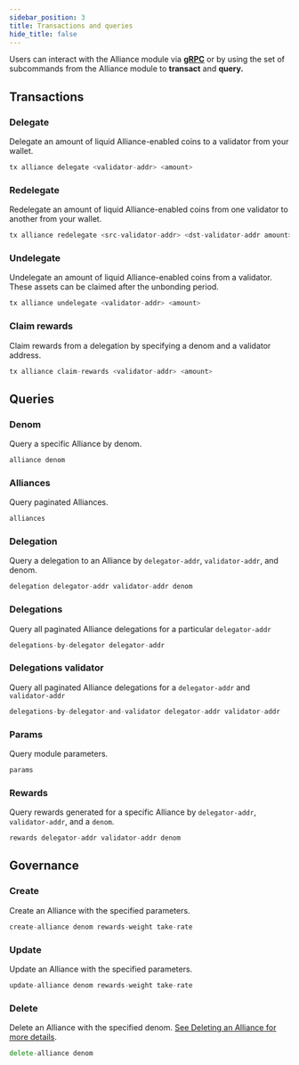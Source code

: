 ```yaml
---
sidebar_position: 3
title: Transactions and queries
hide_title: false
---
```


Users can interact with the Alliance module via **[gRPC](https://github.com/terra-money/alliance/blob/main/docs/static/openapi.yml)** or by using the set of subcommands from the Alliance module to **transact** and **query.** 

## Transactions


### Delegate

Delegate an amount of liquid Alliance-enabled coins to a validator from your wallet.


```go Tx
tx alliance delegate <validator-addr> <amount>
```

### Redelegate

Redelegate an amount of liquid Alliance-enabled coins from one validator to another from your wallet.

```go Tx
tx alliance redelegate <src-validator-addr> <dst-validator-addr amount>
```

### Undelegate


Undelegate an amount of liquid Alliance-enabled coins from a validator. These assets can be claimed after the unbonding period.

```go Tx
tx alliance undelegate <validator-addr> <amount>
```

### Claim rewards

Claim rewards from a delegation by specifying a denom and a validator address.

```go Tx
tx alliance claim-rewards <validator-addr> <amount>
```


## Queries 

### Denom

Query a specific Alliance by denom.

```go Query
alliance denom
```

### Alliances

Query paginated Alliances.

```go Query
alliances
```

### Delegation

Query a delegation to an Alliance by `delegator-addr`, `validator-addr`, and denom.

```go Query
delegation delegator-addr validator-addr denom
```

### Delegations

Query all paginated Alliance delegations for a particular `delegator-addr`

```go Query
delegations-by-delegator delegator-addr
```

### Delegations validator

Query all paginated Alliance delegations for a `delegator-addr` and `validator-addr`

```go Query
delegations-by-delegator-and-validator delegator-addr validator-addr
```

### Params

Query module parameters.

```go Query
params
```

### Rewards

Query rewards generated for a specific Alliance by `delegator-addr`, `validator-addr`, and a `denom`.

```go Query
rewards delegator-addr validator-addr denom
```

## Governance

### Create

Create an Alliance with the specified parameters.

```go Governance
create-alliance denom rewards-weight take-rate
```

### Update

Update an Alliance with the specified parameters.

```go Governance
update-alliance denom rewards-weight take-rate
```

### Delete

Delete an Alliance with the specified denom. [See Deleting an Alliance for more details](../guides/create.mdx#delete-an-alliance).

```go Governance
delete-alliance denom
```